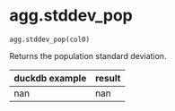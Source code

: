 # agg.stddev_pop { #duckops.agg.stddev_pop }

`agg.stddev_pop(col0)`

Returns the population standard deviation.

| duckdb example | result |
| -------------- | ------ |
| nan | nan |
